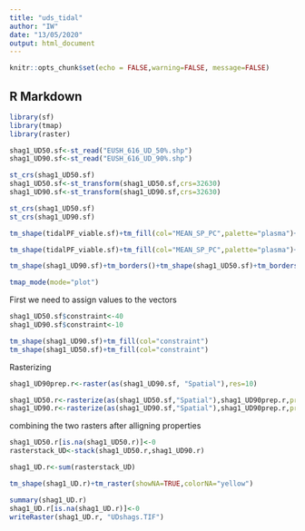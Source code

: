 ```yaml
---
title: "uds_tidal"
author: "IW"
date: "13/05/2020"
output: html_document
---
```


```r
knitr::opts_chunk$set(echo = FALSE,warning=FALSE, message=FALSE)
```

## R Markdown

```r
library(sf)
library(tmap)
library(raster)
```

```r
shag1_UD50.sf<-st_read("EUSH_616_UD_50%.shp")
shag1_UD90.sf<-st_read("EUSH_616_UD_90%.shp")
```

```r
st_crs(shag1_UD50.sf)
shag1_UD50.sf<-st_transform(shag1_UD50.sf,crs=32630)
shag1_UD90.sf<-st_transform(shag1_UD90.sf,crs=32630)

st_crs(shag1_UD50.sf)
st_crs(shag1_UD90.sf)
```

```r
tm_shape(tidalPF_viable.sf)+tm_fill(col="MEAN_SP_PC",palette="plasma")+tm_shape(shag1_UD50.sf)+tm_borders()+tm_shape(tidal_agreements)+tm_polygons(col="blue")

tm_shape(tidalPF_viable.sf)+tm_fill(col="MEAN_SP_PC",palette="plasma")+tm_shape(shag1_UD90.sf)+tm_borders()+tm_shape(tidal_agreements)+tm_polygons(col="blue")

tm_shape(shag1_UD90.sf)+tm_borders()+tm_shape(shag1_UD50.sf)+tm_borders()

tmap_mode(mode="plot")
```
First we need to assign values to the vectors
```r
shag1_UD50.sf$constraint<-40
shag1_UD90.sf$constraint<-10

tm_shape(shag1_UD90.sf)+tm_fill(col="constraint")
tm_shape(shag1_UD50.sf)+tm_fill(col="constraint")
```

Rasterizing

```r
shag1_UD90prep.r<-raster(as(shag1_UD90.sf, "Spatial"),res=10)

shag1_UD50.r<-rasterize(as(shag1_UD50.sf,"Spatial"),shag1_UD90prep.r,progress="text",field="constraint")
shag1_UD90.r<-rasterize(as(shag1_UD90.sf,"Spatial"),shag1_UD90prep.r,progress="text",field="constraint")
```

combining the two rasters after alligning properties


```r
shag1_UD50.r[is.na(shag1_UD50.r)]<-0
rasterstack_UD<-stack(shag1_UD50.r,shag1_UD90.r)

shag1_UD.r<-sum(rasterstack_UD)
```
```r
tm_shape(shag1_UD.r)+tm_raster(showNA=TRUE,colorNA="yellow")
```
```r
summary(shag1_UD.r)
shag1_UD.r[is.na(shag1_UD.r)]<-0
writeRaster(shag1_UD.r, "UDshags.TIF")
```